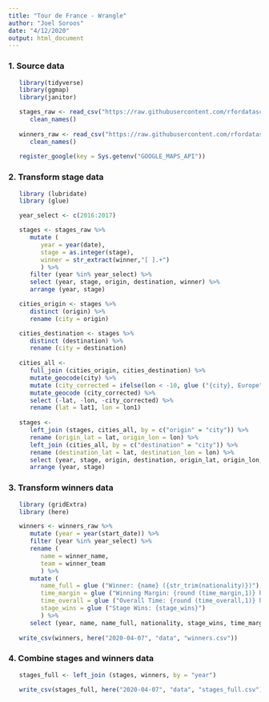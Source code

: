 ```yaml
---
title: "Tour de France - Wrangle"
author: "Joel Soroos"
date: "4/12/2020"
output: html_document
---
```


### 1. Source data
```r

   library(tidyverse)
   library(ggmap)
   library(janitor)

   stages_raw <- read_csv("https://raw.githubusercontent.com/rfordatascience/tidytuesday/master/data/2020/2020-04-07/tdf_stages.csv") %>%
      clean_names()
   
   winners_raw <- read_csv("https://raw.githubusercontent.com/rfordatascience/tidytuesday/master/data/2020/2020-04-07/tdf_winners.csv") %>%
      clean_names()
   
   register_google(key = Sys.getenv("GOOGLE_MAPS_API"))
```


### 2.  Transform stage data
```r

   library (lubridate)
   library (glue)

   year_select <- c(2016:2017)

   stages <- stages_raw %>%
      mutate (
         year = year(date),
         stage = as.integer(stage),
         winner = str_extract(winner,"[ ].+")
         ) %>%
      filter (year %in% year_select) %>%
      select (year, stage, origin, destination, winner) %>%
      arrange (year, stage)

   cities_origin <- stages %>% 
      distinct (origin) %>%
      rename (city = origin)

   cities_destination <- stages %>% 
      distinct (destination) %>%
      rename (city = destination)
      
   cities_all <- 
      full_join (cities_origin, cities_destination) %>%
      mutate_geocode(city) %>%
      mutate (city_corrected = ifelse(lon < -10, glue ("{city}, Europe"), city)) %>%
      mutate_geocode (city_corrected) %>%
      select (-lat, -lon, -city_corrected) %>%
      rename (lat = lat1, lon = lon1)
   
   stages <- 
      left_join (stages, cities_all, by = c("origin" = "city")) %>%
      rename (origin_lat = lat, origin_lon = lon) %>%
      left_join (cities_all, by = c("destination" = "city")) %>%
      rename (destination_lat = lat, destination_lon = lon) %>%
      select (year, stage, origin, destination, origin_lat, origin_lon, destination_lat, destination_lon, winner) %>%
      arrange (year, stage)
```

### 3.  Transform winners data
```r

   library (gridExtra)
   library (here)

   winners <- winners_raw %>%
      mutate (year = year(start_date)) %>%
      filter (year %in% year_select) %>%
      rename (
         name = winner_name,
         team = winner_team
         ) %>%
      mutate (
         name_full = glue ("Winner: {name} ({str_trim(nationality)})"),
         time_margin = glue ("Winning Margin: {round (time_margin,1)} hours"),
         time_overall = glue ("Overall Time: {round (time_overall,1)} hours"),
         stage_wins = glue ("Stage Wins: {stage_wins}")
         ) %>%
      select (year, name, name_full, nationality, stage_wins, time_margin, time_overall, stage_wins)
   
   write_csv(winners, here("2020-04-07", "data", "winners.csv"))
```


### 4.  Combine stages and winners data
```r

   stages_full <- left_join (stages, winners, by = "year") 
   
   write_csv(stages_full, here("2020-04-07", "data", "stages_full.csv"))
```

